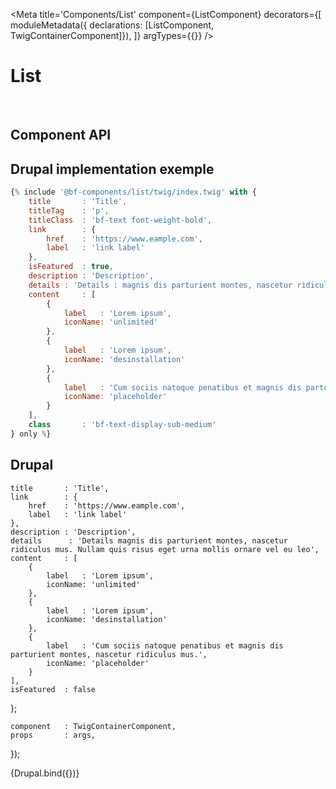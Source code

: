 

<Meta
    title='Components/List'
    component={ListComponent}
    decorators={[
        moduleMetadata({ declarations: [ListComponent, TwigContainerComponent]}),
    ]}
    argTypes={{}}
/>

# List

<br />


## Component API

<Props of={ListComponent} />



## Drupal implementation exemple

```jsx
{% include '@bf-components/list/twig/index.twig' with {
    title       : 'Title',
    titleTag    : 'p',
    titleClass  : 'bf-text font-weight-bold',
    link        : {
        href    : 'https://www.eample.com',
        label   : 'link label'
    },
    isFeatured  : true,
    description : 'Description',
    details : 'Details : magnis dis parturient montes, nascetur ridiculus mus. Nullam quis risus eget urna mollis ornare vel eu leo',
    content     : [
        {
            label   : 'Lorem ipsum',
            iconName: 'unlimited'
        },
        {
            label   : 'Lorem ipsum',
            iconName: 'desinstallation'
        },
        {
            label   : 'Cum sociis natoque penatibus et magnis dis parturient montes, nascetur ridiculus mus. Nullam quis risus eget urna mollis ornare vel eu leo.',
            iconName: 'placeholder'
        }
    ],
    class       : 'bf-text-display-sub-medium'
} only %}
```



## Drupal


    title       : 'Title',
    link        : {
        href    : 'https://www.eample.com',
        label   : 'link label'
    },
    description : 'Description',
    details      : 'Details magnis dis parturient montes, nascetur ridiculus mus. Nullam quis risus eget urna mollis ornare vel eu leo',
    content     : [
        {
            label   : 'Lorem ipsum',
            iconName: 'unlimited'
        },
        {
            label   : 'Lorem ipsum',
            iconName: 'desinstallation'
        },
        {
            label   : 'Cum sociis natoque penatibus et magnis dis parturient montes, nascetur ridiculus mus.',
            iconName: 'placeholder'
        }
    ],
    isFeatured  : false
};

    component   : TwigContainerComponent,
    props       : args,
});



<Canvas withSource='none'>
    <Story
        name='Drupal'
        height='800px'
        args={{
            elementPath : 'components/list/_doc/template.drupal',
            ...commonProps
        }}
    >
        {Drupal.bind({})}
    </Story>
</Canvas>
